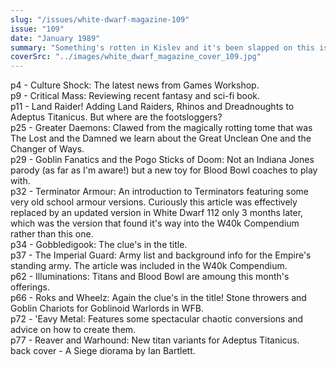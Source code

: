 ```yaml
---
slug: "/issues/white-dwarf-magazine-109"
issue: "109"
date: "January 1989"
summary: "Something's rotten in Kislev and it's been slapped on this issue's cover, despite a lack of WFRP this month. The main article was effectively the Imperial Guard codex with the Army List for W40k."
coverSrc: "../images/white_dwarf_magazine_cover_109.jpg"
---
```


p4 - Culture Shock: The latest news from Games Workshop.  
p9 - Critical Mass: Reviewing recent fantasy and sci-fi book.  
p11 - Land Raider! Adding Land Raiders, Rhinos and Dreadnoughts to Adeptus Titanicus. But where are the footsloggers?  
p25 - Greater Daemons: Clawed from the magically rotting tome that was The Lost and the Damned we learn about the Great Unclean One and the Changer of Ways.  
p29 - Goblin Fanatics and the Pogo Sticks of Doom: Not an Indiana Jones parody (as far as I'm aware!) but a new toy for Blood Bowl coaches to play with.  
p32 - Terminator Armour: An introduction to Terminators featuring some very old school armour versions. Curiously this article was effectively replaced by an updated version in <Link to="/issues/white-dwarf-magazine-112">White Dwarf 112</Link> only 3 months later, which was the version that found it's way into the W40k Compendium rather than this one.  
p34 - Gobbledigook: The clue's in the title.  
p37 - The Imperial Guard: Army list and background info for the Empire's standing army. The article was included in the W40k Compendium.  
p62 - Illuminations: Titans and Blood Bowl are amoung this month's offerings.  
p66 - Roks and Wheelz: Again the clue's in the title! Stone throwers and Goblin Chariots for Goblinoid Warlords in WFB.  
p72 - 'Eavy Metal: Features some spectacular chaotic conversions and advice on how to create them.  
p77 - Reaver and Warhound: New titan variants for Adeptus Titanicus.  
back cover - A Siege diorama by Ian Bartlett.
